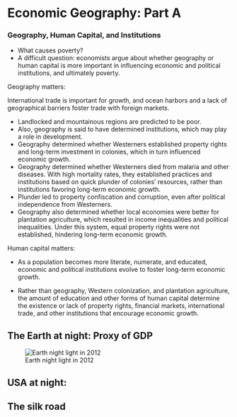 # Economic Geography: Part A

### Geography, Human Capital, and Institutions

- What causes poverty?
- A difficult question: economists argue about whether geography or human capital is more important in influencing economic and political institutions, and ultimately poverty.

Geography matters: 

International trade is important for growth, and ocean harbors and a lack of geographical barriers foster trade with foreign markets.

- Landlocked and mountainous regions are predicted to 
be poor.
- Also, geography is said to have determined institutions, which may play a role in development.
- Geography determined whether Westerners established property rights and long-term investment in colonies, which in turn influenced economic growth.
- Geography determined whether Westerners died from malaria and other diseases. With high mortality rates, they established practices and institutions based on quick plunder of colonies’ resources, rather than institutions favoring long-term economic growth.
- Plunder led to property confiscation and corruption, even after political independence from Westerners.
- Geography also determined whether local economies were better for plantation agriculture, which resulted in income inequalities and political inequalities. Under this system, equal property rights were not established, hindering long-term economic growth.

Human capital matters:

- As a population becomes more literate, numerate, and educated, economic and political institutions evolve to foster long-term economic growth.

- Rather than geography, Western colonization, and plantation agriculture, the amount of education and other forms of human capital determine the existence or lack of property rights, financial markets, international trade, and other institutions that encourage economic growth.


## The Earth at night: Proxy of GDP

![Earth night light in 2012](figures/night_light_2012.jpg){fig-align="center"}

## USA at night:

## The silk road
